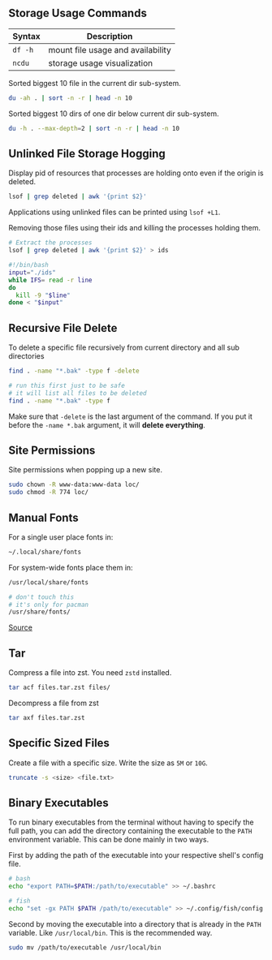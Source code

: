 ## Storage Usage Commands

| Syntax        | Description                       |
| -----------   | -----------                       |
| `df -h`       | mount file usage and availability |
| `ncdu`        | storage usage visualization       |

Sorted biggest 10 file in the current dir sub-system.

``` bash
du -ah . | sort -n -r | head -n 10
```

Sorted biggest 10 dirs of one dir below current dir sub-system.

``` bash
du -h . --max-depth=2 | sort -n -r | head -n 10
```

## Unlinked File Storage Hogging

Display pid of resources that processes are holding onto even if the origin is deleted.

``` bash
lsof | grep deleted | awk '{print $2}'
```

Applications using unlinked files can be printed using `lsof +L1`.

Removing those files using their ids and killing the processes holding them.

``` bash
# Extract the processes
lsof | grep deleted | awk '{print $2}' > ids

#!/bin/bash
input="./ids"
while IFS= read -r line
do
  kill -9 "$line"
done < "$input"
```

## Recursive File Delete

To delete a specific file recursively from current directory and all sub directories

``` bash
find . -name "*.bak" -type f -delete

# run this first just to be safe
# it will list all files to be deleted
find . -name "*.bak" -type f
```

Make sure that `-delete` is the last argument of the command. If you put it before the `-name *.bak` argument, it will __delete everything__.

## Site Permissions

Site permissions when popping up a new site.

```bash
sudo chown -R www-data:www-data loc/
sudo chmod -R 774 loc/
```

## Manual Fonts

For a single user place fonts in:

```sh
~/.local/share/fonts
```

For system-wide fonts place them in:

```sh
/usr/local/share/fonts

# don't touch this
# it's only for pacman
/usr/share/fonts/
```

[Source](https://wiki.archlinux.org/title/Fonts#Manual_installation)

## Tar

Compress a file into zst. You need `zstd` installed.

```bash
tar acf files.tar.zst files/
```

Decompress a file from zst

```bash
tar axf files.tar.zst
```

## Specific Sized Files

Create a file with a specific size. Write the size as `5M` or `10G`.

```bash
truncate -s <size> <file.txt>
```



## Binary Executables

To run binary executables from the terminal without having to specify the full path, you can add the directory containing the executable to the `PATH` environment variable. This can be done mainly in two ways.

First by adding the path of the executable into your respective shell's config file. 

``` bash
# bash
echo "export PATH=$PATH:/path/to/executable" >> ~/.bashrc

# fish
echo "set -gx PATH $PATH /path/to/executable" >> ~/.config/fish/config.fish
```

Second by moving the executable into a directory that is already in the `PATH` variable. Like `/usr/local/bin`. This is the recommended way. 

``` bash
sudo mv /path/to/executable /usr/local/bin
```